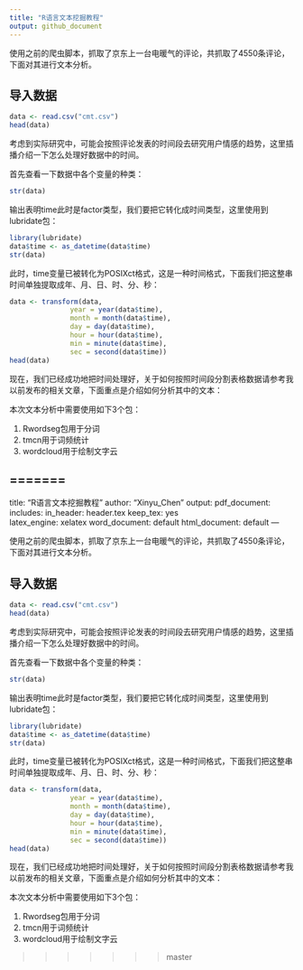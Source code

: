 ```yaml
---
title: "R语言文本挖掘教程"
output: github_document
---
```



使用之前的爬虫脚本，抓取了京东上一台电暖气的评论，共抓取了4550条评论，下面对其进行文本分析。

## 导入数据

```r
data <- read.csv("cmt.csv")
head(data)
```

考虑到实际研究中，可能会按照评论发表的时间段去研究用户情感的趋势，这里插播介绍一下怎么处理好数据中的时间。

首先查看一下数据中各个变量的种类：

```r
str(data)
```

输出表明time此时是factor类型，我们要把它转化成时间类型，这里使用到lubridate包：

```r
library(lubridate)
data$time <- as_datetime(data$time)
str(data)
```

此时，time变量已被转化为POSIXct格式，这是一种时间格式，下面我们把这整串时间单独提取成年、月、日、时、分、秒：

```r
data <- transform(data,
               year = year(data$time),
               month = month(data$time),
               day = day(data$time),
               hour = hour(data$time),
               min = minute(data$time),
               sec = second(data$time))
head(data)
```

现在，我们已经成功地把时间处理好，关于如何按照时间段分割表格数据请参考我以前发布的相关文章，下面重点是介绍如何分析其中的文本：

本次文本分析中需要使用如下3个包：

1. Rwordseg包用于分词
2. tmcn用于词频统计
3. wordcloud用于绘制文字云



=======
---
title: "R语言文本挖掘教程"
author: "Xinyu_Chen"
output:
  pdf_document:
    includes:
      in_header: header.tex
    keep_tex: yes   
    latex_engine: xelatex
  word_document: default
  html_document: default
---


使用之前的爬虫脚本，抓取了京东上一台电暖气的评论，共抓取了4550条评论，下面对其进行文本分析。

## 导入数据

```r
data <- read.csv("cmt.csv")
head(data)
```

考虑到实际研究中，可能会按照评论发表的时间段去研究用户情感的趋势，这里插播介绍一下怎么处理好数据中的时间。

首先查看一下数据中各个变量的种类：

```r
str(data)
```

输出表明time此时是factor类型，我们要把它转化成时间类型，这里使用到lubridate包：

```r
library(lubridate)
data$time <- as_datetime(data$time)
str(data)
```

此时，time变量已被转化为POSIXct格式，这是一种时间格式，下面我们把这整串时间单独提取成年、月、日、时、分、秒：

```r
data <- transform(data,
               year = year(data$time),
               month = month(data$time),
               day = day(data$time),
               hour = hour(data$time),
               min = minute(data$time),
               sec = second(data$time))
head(data)
```

现在，我们已经成功地把时间处理好，关于如何按照时间段分割表格数据请参考我以前发布的相关文章，下面重点是介绍如何分析其中的文本：

本次文本分析中需要使用如下3个包：

1. Rwordseg包用于分词
2. tmcn用于词频统计
3. wordcloud用于绘制文字云



>>>>>>> master
